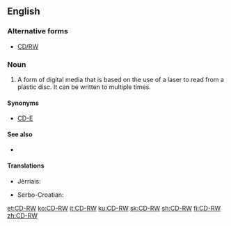 ==English==

===Alternative forms===
* [[CD/RW]]

===Noun===
{{en-noun|head=[[CD]]-[[RW]]}}

# {{initialism of|[[compact disk|Compact Disk]] - Read [[writable|Writable]]|lang=en}} A form of digital media that is based on the use of a laser to read from a plastic disc. It can be written to multiple times.

====Synonyms====
* {{sense|Compact Disk - Read Writable}} [[CD-E]] {{qualifier|dated}}

====See also====
* {{pedialite}}

====Translations====
{{trans-top|Compact Disk - Read Writable}}
* Jèrriais: {{t|roa-jer|disque èrenr'gistrabl'ye|m}}
{{trans-mid}}
* Serbo-Croatian: {{t-check|sh|piši-briši cede}}
{{trans-bottom}}

[[et:CD-RW]]
[[ko:CD-RW]]
[[it:CD-RW]]
[[ku:CD-RW]]
[[sk:CD-RW]]
[[sh:CD-RW]]
[[fi:CD-RW]]
[[zh:CD-RW]]